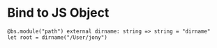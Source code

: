 # Bind to JS Object

```res
@bs.module("path") external dirname: string => string = "dirname"
let root = dirname("/User/jony")
```
